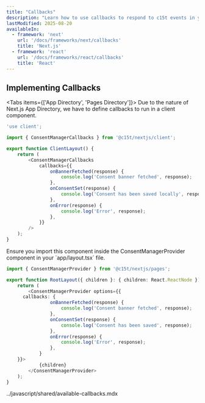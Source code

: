 ```yaml
---
title: "Callbacks"
description: "Learn how to use callbacks to respond to c15t events in your Next.js application."
lastModified: 2025-08-20
availableIn:
  - framework: 'next'
    url: '/docs/frameworks/next/callbacks'
    title: 'Next.js'
  - framework: 'react'
    url: '/docs/frameworks/react/callbacks'
    title: 'React'
---
```


## Implementing Callbacks

<Tabs items={['App Directory', 'Pages Directory']}>
<Tab value="App Directory">
Due to the nature of Next.js App Directory, we have to define callbacks to run in a client component.

```ts title="app/layout.client.tsx"
'use client';

import { ConsentManagerCallbacks } from '@c15t/nextjs/client';

export function ClientLayout() {
	return (
		<ConsentManagerCallbacks
			callbacks={{
				onBannerFetched(response) {
					console.log('Consent banner fetched', response);
				},
				onConsentSet(response) {
					console.log('Consent has been saved locally', response);
				},
				onError(response) {
					console.log('Error', response);
				},
			}}
		/>
	);
}
```

<Callout type="note">
Ensure you import this component inside the ConsentManagerProvider component in your `app/layout.tsx` file.
</Callout>
</Tab>

<Tab value="Pages Directory">

```ts title="layout.tsx"
import { ConsentManagerProvider } from '@c15t/nextjs/pages';

export function RootLayout({ children }: { children: React.ReactNode }) {
	return (
		<ConsentManagerProvider options={{
      callbacks: {
				onBannerFetched(response) {
					console.log('Consent banner fetched', response);
				},
				onConsentSet(response) {
					console.log('Consent has been saved', response);
				},
				onError(response) {
					console.log('Error', response);
				},
			}
    }}>
			{children}
		</ConsentManagerProvider>
	);
}


```
</Tab>
</Tabs>

<include>../javascript/shared/available-callbacks.mdx</include>
